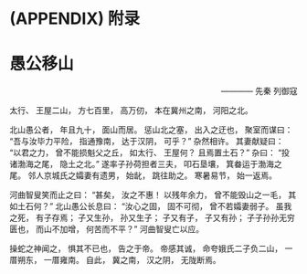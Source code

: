 \cleardoublepage 

# (APPENDIX) 附录 {-}

# 愚公移山 {#yugong}

<p style="text-align: right;">
———— 先秦 列御寇 
</p>

太行、 王屋二山， 方七百里， 高万仞， 本在冀州之南， 河阳之北。

北山愚公者， 年且九十， 面山而居。 惩山北之塞， 出入之迂也， 聚室而谋曰： “吾与汝毕力平险， 指通豫南， 达于汉阴， 可乎？” 杂然相许。 其妻献疑曰： “以君之力， 曾不能损魁父之丘， 如太行、 王屋何？ 且焉置土石？” 杂曰： “投诸渤海之尾， 隐土之北。” 遂率子孙荷担者三夫， 叩石垦壤， 箕畚运于渤海之尾。 邻人京城氏之孀妻有遗男， 始龀， 跳往助之。 寒暑易节， 始一返焉。

河曲智叟笑而止之曰： “甚矣， 汝之不惠！ 以残年余力， 曾不能毁山之一毛， 其如土石何？” 北山愚公长息曰： “汝心之固， 固不可彻， 曾不若孀妻弱子。 虽我之死， 有子存焉； 子又生孙， 孙又生子； 子又有子， 子又有孙； 子子孙孙无穷匮也， 而山不加增， 何苦而不平？” 河曲智叟亡以应。

操蛇之神闻之， 惧其不已也， 告之于帝。 帝感其诚， 命夸娥氏二子负二山， 一厝朔东， 一厝雍南。 自此， 冀之南， 汉之阴， 无陇断焉。 